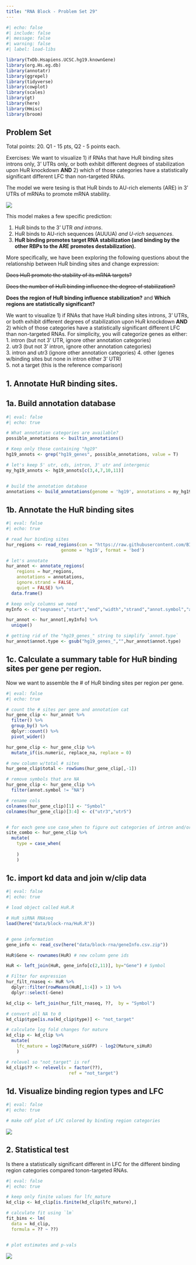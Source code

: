 ```yaml
---
title: "RNA Block - Problem Set 29"
---
```



```r
#| echo: false
#| include: false
#| message: false
#| warning: false
#| label: load-libs

library(TxDb.Hsapiens.UCSC.hg19.knownGene)
library(org.Hs.eg.db)
library(annotatr)
library(ggrepel)
library(tidyverse)
library(cowplot)
library(scales) 
library(gt)
library(here)
library(Hmisc)
library(broom)

```


## Problem Set

Total points: 20. Q1 - 15 pts, Q2 - 5 points each.

Exercises: We want to visualize 1) if RNAs that have HuR binding sites introns only, 3' UTRs only, or both exhibit different degrees of stabilization upon HuR knockdown **AND** 2) which of those categories have a statistically significant different LFC than non-targeted RNAs.

The model we were tesing is that HuR binds to AU-rich elements (ARE) in 3’ UTRs of mRNAs to promote mRNA stability.

![](/img/block-rna/hur_mechanism.png)

This model makes a few specific prediction:  

1. HuR binds to the 3' UTR *and introns*.
2. HuR binds to AU-rich sequences (AUUUA) *and U-rich sequences*.  
3. **HuR binding promotes target RNA stabilization (and binding by the other RBPs to the ARE promotes destabilization).**  

More specifically, we have been exploring the following questions  about the relationship between HuR binding sites and change expression:  

~~Does HuR promote the stability of its mRNA targets?~~ 

~~Does the number of HuR binding influence the degree of stabilization?~~  

**Does the region of HuR binding influence stabilization?** and **Which regions are statistically significant?**  

We want to visualize 1) if RNAs that have HuR binding sites introns, 3' UTRs, or both exhibit different degrees of stabilization upon HuR knockdown **AND** 2) which of those categories have a statistically significant different LFC than non-targeted RNAs. For simplicity, you will categorize genes as either:
1. intron (but not 3' UTR, ignore other annotation categories)   
2. utr3  (but not 3' intron, ignore other annotation categories)   
3. intron and utr3 (ignore other annotation categories)
4. other (genes w/binding sites but none in intron either 3' UTR)  
5. not a target (this is the reference comparison)



## 1. Annotate HuR binding sites.

## 1a. Build annotation database  

```r
#| eval: false
#| echo: true

# What annotation categories are available?
possible_annotations <- builtin_annotations()

# Keep only those containing "hg19"
hg19_annots <- grep("hg19_genes", possible_annotations, value = T)

# let's keep 5' utr, cds, intron, 3' utr and intergenic
my_hg19_annots <- hg19_annots[c(3,4,7,10,11)]


# build the annotation database
annotations <- build_annotations(genome = 'hg19', annotations = my_hg19_annots)

```


## 1b. Annotate the HuR binding sites

```r
#| eval: false
#| echo: true

# read hur binding sites
hur_regions <- read_regions(con = "https://raw.githubusercontent.com/BIMSBbioinfo/RCAS_meta-analysis/master/rbp-binding-sites/SRR248532.clusters.bed",
                     genome = 'hg19', format = 'bed')

# let's annotate
hur_annot <- annotate_regions(
    regions = hur_regions,
    annotations = annotations,
    ignore.strand = FALSE,
    quiet = FALSE) %>%
  data.frame()

# keep only columns we need
myInfo <- c("seqnames","start","end","width","strand","annot.symbol","annot.type")

hur_annot <- hur_annot[,myInfo] %>%
  unique() 

# getting rid of the "hg19_genes_" string to simplify `annot.type`
hur_annot$annot.type <- gsub("hg19_genes_","",hur_annot$annot.type)

```

## 1c. Calculate a summary table for HuR binding sites per gene per region.

Now we want to assemble the # of HuR binding sites per region per gene.


```r
#| eval: false
#| echo: true

# count the # sites per gene and annotation cat
hur_gene_clip <- hur_annot %>%
  filter() %>%
  group_by() %>%
  dplyr::count() %>%
  pivot_wider()

hur_gene_clip <- hur_gene_clip %>%
  mutate_if(is.numeric, replace_na, replace = 0)

# new column w/total # sites
hur_gene_clip$total <- rowSums(hur_gene_clip[,-1]) 

# remove symbols that are NA
hur_gene_clip <- hur_gene_clip %>%
  filter(annot.symbol != "NA")

# rename cols
colnames(hur_gene_clip)[1] <- "Symbol"
colnames(hur_gene_clip)[3:4] <- c("utr3","utr5")


# for each gene use case_when to figure out categories of intron and/or 3' UTR binding
site_combo <- hur_gene_clip %>%
  mutate(
    type = case_when(
      
    )
    ) 

```

## 1c. import kd data and join w/clip data

```r
#| eval: false
#| echo: true

# load object called HuR.R

# HuR siRNA RNAseq
load(here("data/block-rna/HuR.R"))


# gene information
gene_info <- read_csv(here("data/block-rna/geneInfo.csv.zip"))

HuR$Gene <- rownames(HuR) # new column gene ids

HuR <- left_join(HuR, gene_info[c(2,11)], by="Gene") # Symbol

# Filter for expression
hur_filt_rnaseq <- HuR %>%
  dplyr::filter(rowMeans(HuR[,1:4]) > 1) %>%
  dplyr::select(-Gene)

kd_clip <- left_join(hur_filt_rnaseq, ??,  by = "Symbol") 

# convert all NA to 0
kd_clip$type[is.na(kd_clip$type)] <- "not_target"

# calculate log fold changes for mature
kd_clip <- kd_clip %>%
  mutate(
    lfc_mature = log2(Mature_siGFP) - log2(Mature_siHuR)
    )

# relevel so "not_target" is ref
kd_clip$?? <- relevel(x = factor(??),
                        ref = "not_target")
```

## 1d. Visualize binding region types and LFC


```r
#| eval: false
#| echo: true

# make cdf plot of LFC colored by binding region categories


```


![](/img/block-rna/hur_region_kd.png)

## 2. Statistical test

Is there a statistically significant different in LFC for the different binding region categories compared tonon-targeted RNAs. 



```r
#| eval: false
#| echo: true

# keep only finite values for lfc_mature
kd_clip <- kd_clip[is.finite(kd_clip$lfc_mature),]

# calculate fit using `lm`
fit_bins <- lm(
  data = kd_clip,
  formula = ?? ~ ??)


# plot estimates and p-vals


```

![](/img/block-rna/hur_region_kd_estimates.png)